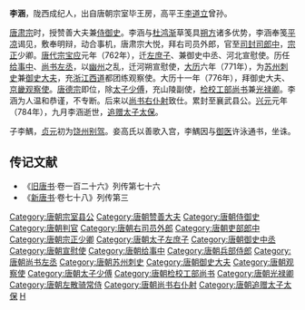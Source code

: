 '''李涵'''{{BD|？||784年|}}，陇西成纪人，出自唐朝宗室毕王房，高平王[[李道立|李道立]]曾孙。

[[唐肃宗|唐肃宗]]时，授赞善大夫兼[[侍御史|侍御史]]。李涵与[[杜鸿渐|杜鸿渐]]草笺具[[朔方|朔方]]诸多优势，李涵奉笺[[平凉|平凉]]谒见，敷奉明辩，动合事机，唐肃宗大悦，拜右司员外郎，官至[[司封司|司封司]][[郎中_(官职)|郎中]]，[[宗正|宗正]]少卿。[[唐代宗|唐代宗]][[宝应_(年号)|宝应]]元年（762年），迁[[左庶子|左庶子]]、兼御史中丞、河北宣慰使。历任[[给事中|给事中]]、[[尚书左丞|尚书左丞]]，以[[幽州|幽州]]之乱，迁河朔宣慰使，[[大历|大历]]六年（771年），为[[苏州_(隋朝)|苏州]][[刺史|刺史]]兼[[御史大夫|御史大夫]]，充[[浙江西道|浙江西道]]都团练观察使。大历十一年（776年），拜御史大夫、[[京畿|京畿]][[观察使|观察使]]。[[唐德宗|唐德宗]]即位，除[[太子少傅|太子少傅]]，充山陵副使，[[检校|检校]][[工部尚书|工部尚书]]兼[[光禄卿|光禄卿]]。李涵为人温和恭谨，不专断。后来以[[尚书右仆射|尚书右仆射]]致仕。累封至襄武县公。[[興元|兴元]]元年（784年），九月李涵逝世，[[追赠|追赠]][[太子太保|太子太保]]。

子李鰅，[[貞元_(唐朝)|贞元]]初为[[饶州_(隋朝)|饶州]][[别驾|别驾]]。妾高氏以善歌入宫，李鰅因与[[御医|御医]]许泳通书，坐诛。

==传记文献==
* 《[[旧唐书|旧唐书]]·卷一百二十六》列传第七十六
* 《[[新唐书|新唐书]]·卷七十八》列传第三

{{DEFAULTSORT:L李}}
[[Category:唐朝宗室县公|Category:唐朝宗室县公]]
[[Category:唐朝赞善大夫|Category:唐朝赞善大夫]]
[[Category:唐朝侍御史|Category:唐朝侍御史]]
[[Category:唐朝判官|Category:唐朝判官]]
[[Category:唐朝右司员外郎|Category:唐朝右司员外郎]]
[[Category:唐朝吏部郎中|Category:唐朝吏部郎中]]
[[Category:唐朝宗正少卿|Category:唐朝宗正少卿]]
[[Category:唐朝太子左庶子|Category:唐朝太子左庶子]]
[[Category:唐朝御史中丞|Category:唐朝御史中丞]]
[[Category:唐朝宣慰使|Category:唐朝宣慰使]]
[[Category:唐朝给事中|Category:唐朝给事中]]
[[Category:唐朝兵部侍郎|Category:唐朝兵部侍郎]]
[[Category:唐朝尚书左丞|Category:唐朝尚书左丞]]
[[Category:唐朝苏州刺史|Category:唐朝苏州刺史]]
[[Category:唐朝御史大夫|Category:唐朝御史大夫]]
[[Category:唐朝观察使|Category:唐朝观察使]]
[[Category:唐朝太子少傅|Category:唐朝太子少傅]]
[[Category:唐朝检校工部尚书|Category:唐朝检校工部尚书]]
[[Category:唐朝光禄卿|Category:唐朝光禄卿]]
[[Category:唐朝左散骑常侍|Category:唐朝左散骑常侍]]
[[Category:唐朝尚书右仆射|Category:唐朝尚书右仆射]]
[[Category:唐朝追赠太子太保|Category:唐朝追赠太子太保]]
[[Category:李姓|H]]